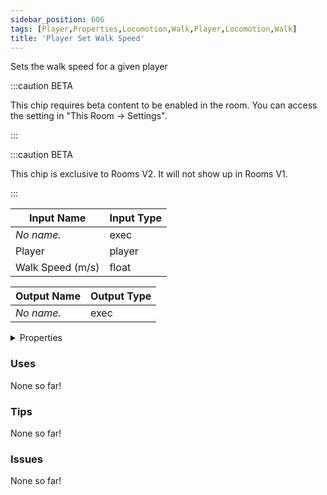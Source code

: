 ```yaml
---
sidebar_position: 606
tags: [Player,Properties,Locomotion,Walk,Player,Locomotion,Walk]
title: 'Player Set Walk Speed'
---
```


Sets the walk speed for a given player

:::caution BETA

This chip requires beta content to be enabled in the room. You can access the setting in "This Room -> Settings".

:::

:::caution BETA

This chip is exclusive to Rooms V2. It will not show up in Rooms V1.

:::


<EsbSvg />

| Input Name | Input Type |
|-----------|-----------|
| *No name.* | exec |
| Player | player |
| Walk Speed (m/s) | float |

| Output Name | Output Type |
|-----------|-----------|
| *No name.* | exec |


<details>
  <summary>Properties</summary>
  <div>
    <div>
    <table>
      <thead>
        <tr>
          <th>Is beta required?</th>
          <th>✅</th>
        </tr>
        <tr>
          <th>Is this chip a trolling risk?</th>
          <th>❌</th>
        </tr>
        <tr>
          <th>Is this chip a role assignment risk?</th>
          <th>❌</th>
        </tr>
        <tr>
          <th>Chip UUID</th>
          <th>56454777-7c0d-4d1c-acd2-112d7c7a0e31</th>
        </tr>
      </thead>
    </table>
    </div>
  </div>
</details>

### Uses

None so far!

### Tips

None so far!

### Issues

None so far!